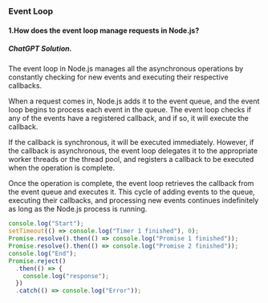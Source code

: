 ### Event Loop

#### 1.How does the event loop manage requests in Node.js?

##### ChatGPT Solution.

The event loop in Node.js manages all the asynchronous operations by constantly checking for new events and executing their respective callbacks.

When a request comes in, Node.js adds it to the event queue, and the event loop begins to process each event in the queue. The event loop checks if any of the events have a registered callback, and if so, it will execute the callback.

If the callback is synchronous, it will be executed immediately. However, if the callback is asynchronous, the event loop delegates it to the appropriate worker threads or the thread pool, and registers a callback to be executed when the operation is complete.

Once the operation is complete, the event loop retrieves the callback from the event queue and executes it. This cycle of adding events to the queue, executing their callbacks, and processing new events continues indefinitely as long as the Node.js process is running.

```js
console.log("Start");
setTimeout(() => console.log("Timer 1 finished"), 0);
Promise.resolve().then(() => console.log("Promise 1 finished"));
Promise.resolve().then(() => console.log("Promise 2 finished"));
console.log("End");
Promise.reject()
  .then(() => {
    console.log("response");
  })
  .catch(() => console.log("Error"));
```

